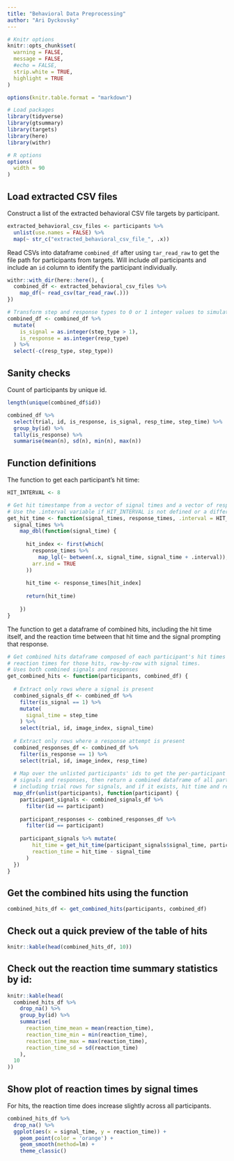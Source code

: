 ```yaml
---
title: "Behavioral Data Preprocessing"
author: "Ari Dyckovsky"
---
```


```r
# Knitr options
knitr::opts_chunk$set(
  warning = FALSE,
  message = FALSE,
  #echo = FALSE,
  strip.white = TRUE,
  highlight = TRUE
)

options(knitr.table.format = "markdown")

# Load packages
library(tidyverse)
library(gtsummary)
library(targets)
library(here)
library(withr)

# R options
options(
  width = 90
)
```


## Load extracted CSV files

Construct a list of the extracted behavioral CSV file targets by participant.

```r
extracted_behavioral_csv_files <- participants %>%
  unlist(use.names = FALSE) %>%
  map(~ str_c("extracted_behavioral_csv_file_", .x))
```

Read CSVs into dataframe `combined_df` after using `tar_read_raw` to get the file path for participants from targets. Will include _all_ participants and include an `id` column to identify the participant individually.

```r
withr::with_dir(here::here(), {
  combined_df <- extracted_behavioral_csv_files %>%
    map_df(~ read_csv(tar_read_raw(.)))
})

# Transform step and response types to 0 or 1 integer values to simulate boolean behavior.
combined_df <- combined_df %>%
  mutate(
    is_signal = as.integer(step_type > 1),
    is_response = as.integer(resp_type)
  ) %>%
  select(-c(resp_type, step_type))
```

## Sanity checks

Count of participants by unique id.

```r
length(unique(combined_df$id))
```

```r
combined_df %>%
  select(trial, id, is_response, is_signal, resp_time, step_time) %>%
  group_by(id) %>%
  tally(is_response) %>%
  summarise(mean(n), sd(n), min(n), max(n))
```

## Function definitions

The function to get each participant's hit time:

```r
HIT_INTERVAL <- 8

# Get hit timestampe from a vector of signal times and a vector of response times
# Use the .interval variable if HIT_INTERVAL is not defined or a different hit interval is desired
get_hit_time <- function(signal_times, response_times, .interval = HIT_INTERVAL) {
  signal_times %>% 
    map_dbl(function(signal_time) {
      
      hit_index <- first(which(
        response_times %>% 
          map_lgl(~ between(.x, signal_time, signal_time + .interval)),
        arr.ind = TRUE
      ))
      
      hit_time <- response_times[hit_index]
      
      return(hit_time)
      
    })
}
```

The function to get a dataframe of combined hits, including the hit time itself,
and the reaction time between that hit time and the signal prompting that response.

```r
# Get combined hits dataframe composed of each participant's hit times and
# reaction times for those hits, row-by-row with signal times.
# Uses both combined signals and responses
get_combined_hits <- function(participants, combined_df) {
  
  # Extract only rows where a signal is present
  combined_signals_df <- combined_df %>%
    filter(is_signal == 1) %>%
    mutate(
      signal_time = step_time
    ) %>%
    select(trial, id, image_index, signal_time)
  
  # Extract only rows where a response attempt is present
  combined_responses_df <- combined_df %>%
    filter(is_response == 1) %>%
    select(trial, id, image_index, resp_time)
  
  # Map over the unlisted participants' ids to get the per-participant
  # signals and responses, then return a combined dataframe of all participant
  # including trial rows for signals, and if it exists, hit time and reaction time
  map_dfr(unlist(participants), function(participant) {
    participant_signals <- combined_signals_df %>%
      filter(id == participant)
    
    participant_responses <- combined_responses_df %>%
      filter(id == participant)
      
    participant_signals %>% mutate(
        hit_time = get_hit_time(participant_signals$signal_time, participant_responses$resp_time),
        reaction_time = hit_time - signal_time
      )
  })
}
```

## Get the combined hits using the function

```r
combined_hits_df <- get_combined_hits(participants, combined_df)
```

## Check out a quick preview of the table of hits

```r
knitr::kable(head(combined_hits_df, 10))
```

## Check out the reaction time summary statistics by id:

```r
knitr::kable(head(
  combined_hits_df %>%
    drop_na() %>%
    group_by(id) %>%
    summarise(
      reaction_time_mean = mean(reaction_time),
      reaction_time_min = min(reaction_time),
      reaction_time_max = max(reaction_time),
      reaction_time_sd = sd(reaction_time)
    ),
  10
))
```

## Show plot of reaction times by signal times

For hits, the reaction time does increase slightly across all participants.

```r
combined_hits_df %>%
  drop_na() %>%
  ggplot(aes(x = signal_time, y = reaction_time)) +
    geom_point(color = 'orange') +
    geom_smooth(method=lm) +
    theme_classic()
```







